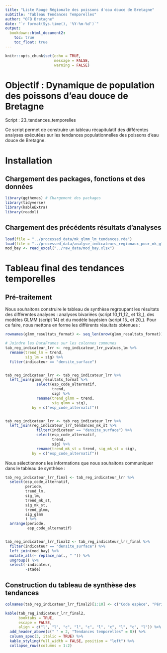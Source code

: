 ```yaml
---
title: "Liste Rouge Régionale des poissons d'eau douce de Bretagne"
subtitle: "Tableau Tendances Temporelles"
author: "OFB Bretagne"
date: "`r format(Sys.time(), '%Y-%m-%d')`"
output:
  bookdown::html_document2:
    toc: true
    toc_float: true
---
```


```r
knitr::opts_chunk$set(echo = TRUE,
                      message = FALSE,
                      warning = FALSE)
```

# Objectif : Dynamique de population des poissons d'eau douce de Bretagne 

Script : 23_tendances_temporelles

  Ce script permet de construire un tableau récapitulatif des différentes analyses exécutées sur les tendances populationnelles des poissons d'eau douce de Bretagne. 


# Installation 

## Chargement des packages, fonctions et des données 

```r
library(ggthemes) # Chargement des packages
library(tidyverse)
library(kableExtra)
library(readxl)
```

## Chargement des précédents résultats d'analyses

```r
load(file = "../processed_data/mk_glmm_lm_tendances.rda")
load(file = "../processed_data/analyse_indicateurs_regionaux_pour_mk_glm.rda")
mod_bay <- read_excel("../raw_data/mod_bay.xlsx")
```


# Tableau final des tendances temporelles

## Pré-traitement

Nous souhaitons construire le tableau de synthèse regroupant les résultats des différentes analyses : analyses bivariées (script 10_11_12_ et 13_), des modèles GLMM (script 14) et du modèle bayésien (script 15_ et 20_). Pour ce faire, nous mettons en forme les différents résultats obtenues :

```r
rownames(glmm_resultats_format) <- seq_len(nrow(glmm_resultats_format))

# Joindre les DataFrames sur les colonnes communes
tab_reg_indicateur_lrr <- reg_indicateur_lrr_pvalues_lm %>%
  rename(trend_lm = trend, 
         sig_lm = sig) %>% 
  filter(indicateur == "densite_surface")


tab_reg_indicateur_lrr <- tab_reg_indicateur_lrr %>% 
  left_join(glmm_resultats_format %>% 
              select(esp_code_alternatif,
                     trend,
                     sig) %>% 
              rename(trend_glmm = trend, 
                     sig_glmm = sig), 
            by = c("esp_code_alternatif"))


tab_reg_indicateur_lrr <- tab_reg_indicateur_lrr %>% 
  left_join(reg_indicateur_lrr_tendances_mk_st %>%
              filter(indicateur == "densite_surface") %>%  
              select(esp_code_alternatif,
                     trend,
                     sig) %>% 
              rename(trend_mk_st = trend, sig_mk_st = sig), 
            by = c("esp_code_alternatif"))
```

Nous sélectionnons les informations que nous souhaitons communiquer dans le tableau de synthèse : 
```r
tab_reg_indicateur_lrr_final <- tab_reg_indicateur_lrr %>%
  select(esp_code_alternatif, 
         periode, 
         trend_lm, 
         sig_lm,
         trend_mk_st,
         sig_mk_st,
         trend_glmm,
         sig_glmm
         ) %>% 
  arrange(periode,
          esp_code_alternatif)


tab_reg_indicateur_lrr_final2 <- tab_reg_indicateur_lrr_final %>% 
  filter(indicateur == "densite_surface") %>% 
  left_join(mod_bay) %>% 
  mutate_all(~ replace_na(., " ")) %>%
  ungroup() %>% 
  select(-indicateur, 
         -stade)
```

## Construction du tableau de synthèse des tendances 

```r
colnames(tab_reg_indicateur_lrr_final2)[1:10] <- c("Code espèce", "Période","Linéaire", " ", "MK / ST", " ", "GLMM", " ", "Bayésien", "")

kable(tab_reg_indicateur_lrr_final2,
      booktabs = TRUE,
      escape = FALSE,
      align = c("l", "l", "c", "l", "c", "l", "c", "l", "c", "l")) %>%
  add_header_above(c(" " = 2, "Tendances temporelles" = 8)) %>%
  column_spec(3, italic = TRUE) %>% 
  kable_styling(full_width = FALSE, position = "left") %>% 
  collapse_rows(columns = 1:2)
```